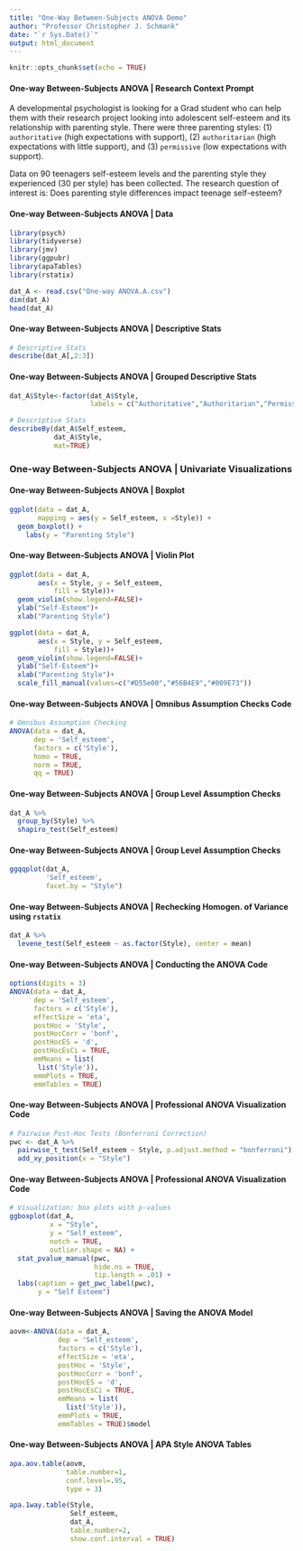 ---
title: "One-Way Between-Subjects ANOVA Demo"
author: "Professor Christopher J. Schmank"
date: "`r Sys.Date()`"
output: html_document
---

```{r setup, include=FALSE}
knitr::opts_chunk$set(echo = TRUE)
```

#### One-way Between-Subjects ANOVA | Research Context Prompt

A developmental psychologist is looking for a Grad student who can help them with their research project looking into adolescent self-esteem and its relationship with parenting style. There were three parenting styles: (1) `authoritative` (high expectations with support), (2) `authoritarian` (high expectations with little support), and (3) `permissive` (low expectations with support).

Data on 90 teenagers self-esteem levels and the parenting style they experienced (30 per style) has been collected. The research question of interest is: Does parenting style differences impact teenage self-esteem?

#### One-way Between-Subjects ANOVA | Data

```{r message = FALSE, warning = FALSE}
library(psych)
library(tidyverse)
library(jmv)
library(ggpubr)
library(apaTables)
library(rstatix)

dat_A <- read.csv("One-way ANOVA.A.csv")
dim(dat_A)
head(dat_A)

```

#### One-way Between-Subjects ANOVA | Descriptive Stats

```{r}

# Descriptive Stats
describe(dat_A[,2:3])

```

#### One-way Between-Subjects ANOVA | Grouped Descriptive Stats

```{r}

dat_A$Style<-factor(dat_A$Style, 
                    labels = c("Authoritative","Authoritarian","Permissive"))

# Descriptive Stats
describeBy(dat_A$Self_esteem,
           dat_A$Style, 
           mat=TRUE)

```

### One-way Between-Subjects ANOVA | Univariate Visualizations

#### One-way Between-Subjects ANOVA | Boxplot

```{r}

ggplot(data = dat_A,
       mapping = aes(y = Self_esteem, x =Style)) +
  geom_boxplot() +
    labs(y = "Parenting Style")

```

#### One-way Between-Subjects ANOVA | Violin Plot

```{r}

ggplot(data = dat_A,
       aes(x = Style, y = Self_esteem, 
           fill = Style))+
  geom_violin(show.legend=FALSE)+
  ylab("Self-Esteem")+
  xlab("Parenting Style")

ggplot(data = dat_A,
       aes(x = Style, y = Self_esteem, 
           fill = Style))+
  geom_violin(show.legend=FALSE)+
  ylab("Self-Esteem")+
  xlab("Parenting Style")+
  scale_fill_manual(values=c("#D55e00","#56B4E9","#009E73"))

```

#### One-way Between-Subjects ANOVA | Omnibus Assumption Checks Code

```{r}

# Omnibus Assumption Checking
ANOVA(data = dat_A, 
      dep = 'Self_esteem', 
      factors = c('Style'),
      homo = TRUE,
      norm = TRUE,
      qq = TRUE)

```

#### One-way Between-Subjects ANOVA | Group Level Assumption Checks 

```{r}

dat_A %>% 
  group_by(Style) %>% 
  shapiro_test(Self_esteem)

```

#### One-way Between-Subjects ANOVA | Group Level Assumption Checks

```{r}

ggqqplot(dat_A,
         'Self_esteem',
         facet.by = "Style")

```

#### One-way Between-Subjects ANOVA | Rechecking Homogen. of Variance using `rstatix`

```{r}

dat_A %>% 
  levene_test(Self_esteem ~ as.factor(Style), center = mean)

```

#### One-way Between-Subjects ANOVA | Conducting the ANOVA Code

```{r}
options(digits = 3)
ANOVA(data = dat_A, 
      dep = 'Self_esteem', 
      factors = c('Style'), 
      effectSize = 'eta', 
      postHoc = 'Style', 
      postHocCorr = 'bonf',
      postHocES = 'd',
      postHocEsCi = TRUE,
      emMeans = list(
       list('Style')),
      emmPlots = TRUE,
      emmTables = TRUE)

```

#### One-way Between-Subjects ANOVA | Professional ANOVA Visualization Code

```{r}

# Pairwise Post-Hoc Tests (Bonferroni Correction)
pwc <- dat_A %>% 
  pairwise_t_test(Self_esteem ~ Style, p.adjust.method = "bonferroni") %>% 
  add_xy_position(x = "Style")

```

#### One-way Between-Subjects ANOVA | Professional ANOVA Visualization Code

```{r}

# Visualization: box plots with p-values
ggboxplot(dat_A, 
          x = "Style", 
          y = "Self_esteem", 
          notch = TRUE, 
          outlier.shape = NA) +
  stat_pvalue_manual(pwc, 
                     hide.ns = TRUE, 
                     tip.length = .01) +
  labs(caption = get_pwc_label(pwc),
       y = "Self Esteem")

```

#### One-way Between-Subjects ANOVA | Saving the ANOVA Model

```{r}

aovm<-ANOVA(data = dat_A, 
            dep = 'Self_esteem', 
            factors = c('Style'), 
            effectSize = 'eta', 
            postHoc = 'Style', 
            postHocCorr = 'bonf',
            postHocES = 'd',
            postHocEsCi = TRUE,
            emMeans = list(
              list('Style')),
            emmPlots = TRUE,
            emmTables = TRUE)$model

```

#### One-way Between-Subjects ANOVA | APA Style ANOVA Tables

```{r}

apa.aov.table(aovm,
              table.number=1,
              conf.level=.95,
              type = 3)

apa.1way.table(Style,
               Self_esteem,
               dat_A,
               table.number=2,
               show.conf.interval = TRUE)
```
